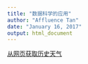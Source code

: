 ```yaml
---
title: "数据科学的应用"
author: "Affluence Tan"
date: "January 16, 2017"
output: html_document
---
```



[从网页获取历史天气](weather_scrapy.html)